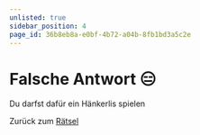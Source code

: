 ```yaml
---
unlisted: true
sidebar_position: 4
page_id: 36b8eb8a-e0bf-4b72-a04b-8fb1bd3a5c2e
---
```



# Falsche Antwort 😑

Du darfst dafür ein Hänkerlis spielen 

<Hangman />

Zurück zum [Rätsel](https://mint-26e.gbsl.website/mhwmjw)

